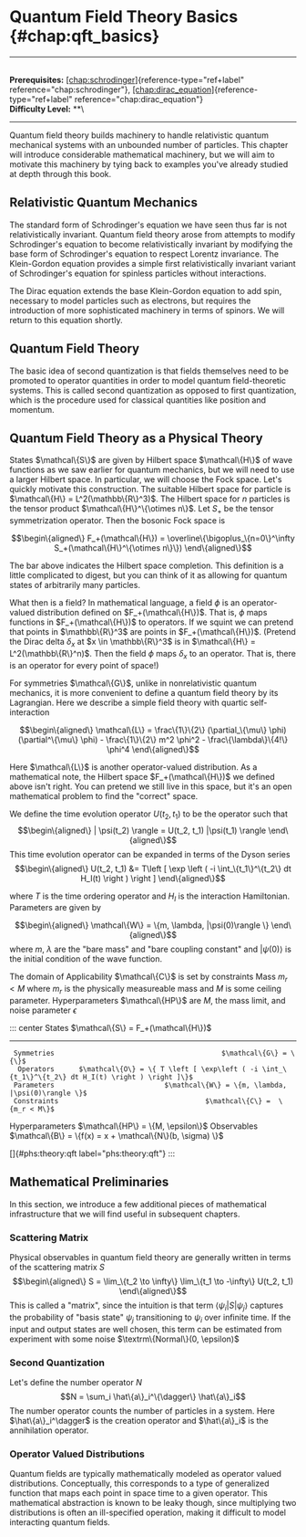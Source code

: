 # Quantum Field Theory Basics \{#chap:qft_basics\}

------------------------------------------------------------------------

\
**Prerequisites:**
[\[chap:schrodinger\]](#chap:schrodinger)\{reference-type="ref+label"
reference="chap:schrodinger"\},
[\[chap:dirac_equation\]](#chap:dirac_equation)\{reference-type="ref+label"
reference="chap:dirac_equation"\}\
**Difficulty Level:** \*\*\

------------------------------------------------------------------------

Quantum field theory builds machinery to handle relativistic quantum
mechanical systems with an unbounded number of particles. This chapter
will introduce considerable mathematical machinery, but we will aim to
motivate this machinery by tying back to examples you've already studied
at depth through this book.

## Relativistic Quantum Mechanics

The standard form of Schrodinger's equation we have seen thus far is not
relativistically invariant. Quantum field theory arose from attempts to
modify Schrodinger's equation to become relativistically invariant by
modifying the base form of Schrodinger's equation to respect Lorentz
invariance. The Klein-Gordon equation provides a simple first
relativistically invariant variant of Schrodinger's equation for
spinless particles without interactions.

The Dirac equation extends the base Klein-Gordon equation to add spin,
necessary to model particles such as electrons, but requires the
introduction of more sophisticated machinery in terms of spinors. We
will return to this equation shortly.

## Quantum Field Theory

The basic idea of second quantization is that fields themselves need to
be promoted to operator quantities in order to model quantum
field-theoretic systems. This is called second quantization as opposed
to first quantization, which is the procedure used for classical
quantities like position and momentum.

## Quantum Field Theory as a Physical Theory

States $\mathcal\{S\}$ are given by Hilbert space $\mathcal\{H\}$ of wave
functions as we saw earlier for quantum mechanics, but we will need to
use a larger Hilbert space. In particular, we will choose the Fock
space. Let's quickly motivate this construction. The suitable Hilbert
space for particle is $\mathcal\{H\} = L^2(\mathbb\{R\}^3)$. The Hilbert
space for $n$ particles is the tensor product $\mathcal\{H\}^\{\otimes n\}$.
Let $S_+$ be the tensor symmetrization operator. Then the bosonic Fock
space is

$$\begin\{aligned\}
 F_+(\mathcal\{H\}) = \overline\{\bigoplus_\{n=0\}^\infty S_+(\mathcal\{H\}^\{\otimes n\}\}) 
\end\{aligned\}$$

The bar above indicates the Hilbert space completion. This definition is
a little complicated to digest, but you can think of it as allowing for
quantum states of arbitrarily many particles.

What then is a field? In mathematical language, a field $\phi$ is an
operator-valued distribution defined on $F_+(\mathcal\{H\})$. That is,
$\phi$ maps functions in $F_+(\mathcal\{H\})$ to operators. If we squint
we can pretend that points in $\mathbb\{R\}^3$ are points in
$F_+(\mathcal\{H\})$. (Pretend the Dirac delta $\delta_x$ at
$x \in \mathbb\{R\}^3$ is in $\mathcal\{H\} = L^2(\mathbb\{R\}^n)$. Then the
field $\phi$ maps $\delta_x$ to an operator. That is, there is an
operator for every point of space!)

For symmetries $\mathcal\{G\}$, unlike in nonrelativistic quantum
mechanics, it is more convenient to define a quantum field theory by its
Lagrangian. Here we describe a simple field theory with quartic
self-interaction

$$\begin\{aligned\}
 \mathcal\{L\} = \frac\{1\}\{2\} (\partial_\{\mu\} \phi) (\partial^\{\mu\} \phi) - \frac\{1\}\{2\} m^2 \phi^2 - \frac\{\lambda\}\{4!\} \phi^4 
\end\{aligned\}$$

Here $\mathcal\{L\}$ is another operator-valued distribution. As a
mathematical note, the Hilbert space $F_+(\mathcal\{H\})$ we defined above
isn't right. You can pretend we still live in this space, but it's an
open mathematical problem to find the \"correct\" space.

We define the time evolution operator $U(t_2, t_1)$ to be the operator
such that $$\begin\{aligned\}
 | \psi(t_2) \rangle = U(t_2, t_1) |\psi(t_1) \rangle 
\end\{aligned\}$$ This time evolution operator can be expanded in terms of
the Dyson series $$\begin\{aligned\}
U(t_2, t_1) &= T\left [ \exp \left ( -i \int_\{t_1\}^\{t_2\} dt H_I(t) \right ) \right ]
\end\{aligned\}$$

where $T$ is the time ordering operator and $H_I$ is the interaction
Hamiltonian. Parameters are given by

$$\begin\{aligned\}
\mathcal\{W\} = \{m, \lambda, |\psi(0)\rangle \}
\end\{aligned\}$$ where $m$, $\lambda$ are the \"bare mass\" and \"bare
coupling constant\" and $|\psi(0)\rangle$ is the initial condition of
the wave function.

The domain of Applicability $\mathcal\{C\}$ is set by constraints Mass
$m_r < M$ where $m_r$ is the physically measureable mass and $M$ is some
ceiling parameter. Hyperparameters $\mathcal\{HP\}$ are $M$, the mass
limit, and noise parameter $\epsilon$

::: center
       States                                     $\mathcal\{S\} = F_+(\mathcal\{H\})$
  ----------------- --------------------------------------------------------------------------------------------
     Symmetries                                         $\mathcal\{G\} = \{\}$
      Operators      $\mathcal\{O\} = \{ T \left [ \exp\left ( -i \int_\{t_1\}^\{t_2\} dt H_I(t) \right ) \right ]\}$
     Parameters                           $\mathcal\{W\} = \{m, \lambda, |\psi(0)\rangle \}$
     Constraints                                    $\mathcal\{C\} =  \{m_r < M\}$
   Hyperparameters                                $\mathcal\{HP\} = \{M, \epsilon\}$
     Observables                       $\mathcal\{B\} = \{f(x) = x + \mathcal\{N\}(b, \sigma) \}$

[]\{#phs:theory:qft label="phs:theory:qft"\}
:::

## Mathematical Preliminaries

In this section, we introduce a few additional pieces of mathematical
infrastructure that we will find useful in subsequent chapters.

### Scattering Matrix

Physical observables in quantum field theory are generally written in
terms of the scattering matrix $S$ $$\begin\{aligned\}
 S = \lim_\{t_2 \to \infty\} \lim_\{t_1 \to -\infty\} U(t_2, t_1) 
\end\{aligned\}$$ This is called a \"matrix\", since the intuition is that
term $\langle \psi_i | S | \psi_j \rangle$ captures the probability of
\"basis state\" $\psi_j$ transitioning to $\psi_i$ over infinite time.
If the input and output states are well chosen, this term can be
estimated from experiment with some noise $\textrm\{Normal\}(0, \epsilon)$

### Second Quantization

Let's define the number operator $N$
$$N = \sum_i \hat\{a\}_i^\{\dagger\} \hat\{a\}_i$$ The number operator counts
the number of particles in a system. Here $\hat\{a\}_i^\dagger$ is the
creation operator and $\hat\{a\}_i$ is the annihilation operator.

### Operator Valued Distributions

Quantum fields are typically mathematically modeled as operator valued
distributions. Conceptually, this corresponds to a type of generalized
function that maps each point in space time to a given operator. This
mathematical abstraction is known to be leaky though, since multiplying
two distributions is often an ill-specified operation, making it
difficult to model interacting quantum fields.
